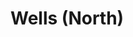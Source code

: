 
# Wells (North)
<ProjectDetails
  floatRight
  region="North"
  house="House Wells (North)"
  type="Keep"
  status="Completed"
  warp="/warp wellsnorth"
  projectLead="zanji"
  dateStarted="2019-12-16T08:00:00+00:00"
  dateCompleted="2019-12-16T08:00:00+00:00"
/>
